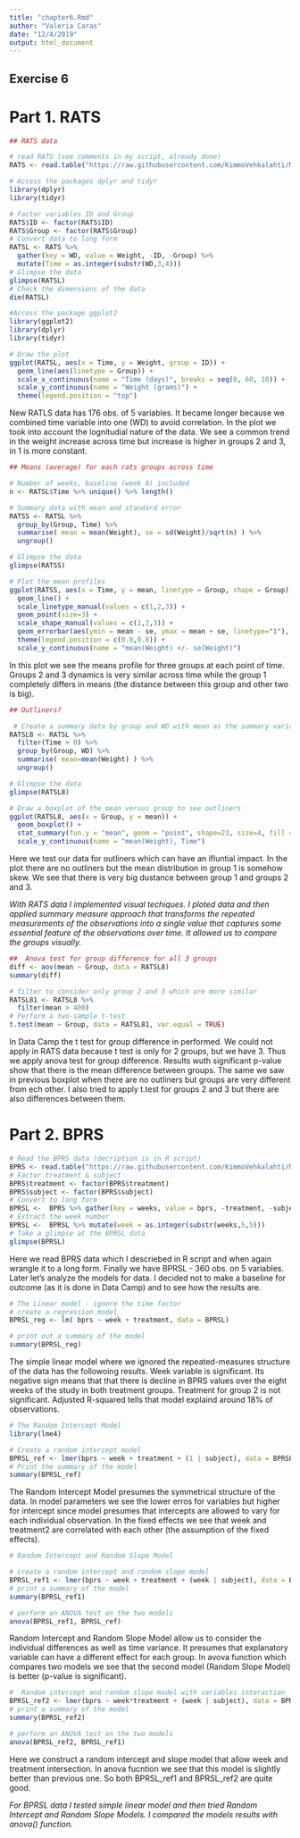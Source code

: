 ```yaml
---
title: "chapter6.Rmd"
author: "Valeria Caras"
date: "12/4/2019"
output: html_document
---
```

## Exercise 6

# Part 1. RATS
```r
## RATS data

# read RATS (see comments in my script, already done)
RATS <- read.table("https://raw.githubusercontent.com/KimmoVehkalahti/MABS/master/Examples/data/rats.txt", header = TRUE, sep = '\t')

# Access the packages dplyr and tidyr
library(dplyr)
library(tidyr)

# Factor variables ID and Group
RATS$ID <- factor(RATS$ID)
RATS$Group <- factor(RATS$Group)
# Convert data to long form
RATSL <- RATS %>%
  gather(key = WD, value = Weight, -ID, -Group) %>%
  mutate(Time = as.integer(substr(WD,3,4))) 
# Glimpse the data
glimpse(RATSL)
# Check the dimensions of the data
dim(RATSL)

#Access the package ggplot2
library(ggplot2)
library(dplyr)
library(tidyr)

# Draw the plot
ggplot(RATSL, aes(x = Time, y = Weight, group = ID)) +
  geom_line(aes(linetype = Group)) +
  scale_x_continuous(name = "Time (days)", breaks = seq(0, 60, 10)) +
  scale_y_continuous(name = "Weight (grams)") +
  theme(legend.position = "top")


```

New RATLS data has 176 obs. of  5 variables. It became longer because we combined time variable into one (WD) to avoid correlation. 
In the plot we took into account the lognitudial nature of the data. We see a common trend in the weight increase across time but increase is higher in groups 2 and 3, in 1 is more constant.

```r
## Means (average) for each rats groups across time

# Number of weeks, baseline (week 0) included
n <- RATSL$Time %>% unique() %>% length()

# Summary data with mean and standard error 
RATSS <- RATSL %>%
  group_by(Group, Time) %>%
  summarise( mean = mean(Weight), se = sd(Weight)/sqrt(n) ) %>%
  ungroup()

# Glimpse the data
glimpse(RATSS)

# Plot the mean profiles
ggplot(RATSS, aes(x = Time, y = mean, linetype = Group, shape = Group)) +
  geom_line() +
  scale_linetype_manual(values = c(1,2,3)) +
  geom_point(size=3) +
  scale_shape_manual(values = c(1,2,3)) +
  geom_errorbar(aes(ymin = mean - se, ymax = mean + se, linetype="1"), width=0.3) +
  theme(legend.position = c(0.8,0.8)) +
  scale_y_continuous(name = "mean(Weight) +/- se(Weight)")
```
 
 In this plot we see the means profile for three groups at each point of time. 
Groups 2 and 3 dynamics is very similar across time while the group 1 completely differs in means (the distance between this group and other two is big).

```r
## Outliners?

 # Create a summary data by group and WD with mean as the summary variable
RATSL8 <- RATSL %>%
  filter(Time > 0) %>%
  group_by(Group, WD) %>%
  summarise( mean=mean(Weight) ) %>%
  ungroup()

# Glimpse the data
glimpse(RATSL8)

# Draw a boxplot of the mean versus group to see outliners
ggplot(RATSL8, aes(x = Group, y = mean)) +
  geom_boxplot() +
  stat_summary(fun.y = "mean", geom = "point", shape=23, size=4, fill = "white") +
  scale_y_continuous(name = "mean(Weight), Time")


```
 
 Here we test our data for outliners which can have an ifluntial impact. In the plot there are no outliners but the mean distribution in group 1 is somehow skew. We see that there is very big dustance between group 1 and groups 2 and 3.
 
*With RATS data I implemented visual techiques. I ploted data and then applied summary measure approach that transforms the repeated measurements of the observations into a single value that captures some essential feature of the observations over time. It allowed us to compare the groups visually.*
 
```r
##  Anova test for group difference for all 3 groups
diff <- aov(mean ~ Group, data = RATSL8)
summary(diff)

# filter to consider only group 2 and 3 which are more similar
RATSL81 <- RATSL8 %>%
  filter(mean > 400)
# Perform a two-sample t-test
t.test(mean ~ Group, data = RATSL81, var.equal = TRUE)
```
 
In Data Camp the t test for group difference in performed. We could not apply in RATS data because t test is only for 2 groups, but we have 3. Thus we apply anova test for group difference. Results wuth significant p-value show that there is the mean difference between groups. The same we  saw in previous boxplot when there are no outliners but groups are very different from ech other. I also tried to apply t.test for groups 2 and 3 but there are also differences between them.

# Part 2. BPRS
```r
# Read the BPRS data (decription is in R script)
BPRS <- read.table("https://raw.githubusercontent.com/KimmoVehkalahti/MABS/master/Examples/data/BPRS.txt", sep  =" ", header = T)
# Factor treatment & subject
BPRS$treatment <- factor(BPRS$treatment)
BPRS$subject <- factor(BPRS$subject)
# Convert to long form
BPRSL <-  BPRS %>% gather(key = weeks, value = bprs, -treatment, -subject)
# Extract the week number
BPRSL <-  BPRSL %>% mutate(week = as.integer(substr(weeks,5,5)))
# Take a glimpse at the BPRSL data
glimpse(BPRSL)

```

Here we read BPRS data which I descriebed in R script and when again wrangle it to a long form. Finally we have BPRSL - 360 obs. on 5 variables.  Later let's analyze the models for data. I decided not to make a baseline for outcome (as it is done in Data Camp) and to see how the results are.

```r
# The Linear model - ignore the time factor
# create a regression model 
BPRSL_reg <- lm( bprs ~ week + treatment, data = BPRSL)

# print out a summary of the model
summary(BPRSL_reg)

```

The simple linear model where we ignored the repeated-measures structure of the data has the followoing results. Week variable is significant. Its negative sign means that that there is decline in BPRS values over the eight weeks of the study in both treatment groups. Treatment for group 2 is not significant. Adjusted R-squared tells that model explaind around 18% of observations.


```r
# The Random Intercept Model
library(lme4)

# Create a random intercept model
BPRSL_ref <- lmer(bprs ~ week + treatment + (1 | subject), data = BPRSL, REML = FALSE)
# Print the summary of the model
summary(BPRSL_ref)

```

The Random Intercept Model presumes the symmetrical structure of the data. 
In model parameters we see the lower erros for variables but higher for intercept since model presumes that intercepts are allowed to vary for each individual observation. In the fixed effects we see that week and treatment2 are correlated with each other (the assumption of the fixed effects).

```r
# Random Intercept and Random Slope Model

# create a random intercept and random slope model
BPRSL_ref1 <- lmer(bprs ~ week + treatment + (week | subject), data = BPRSL, REML = FALSE)
# print a summary of the model
summary(BPRSL_ref1)

# perform an ANOVA test on the two models
anova(BPRSL_ref1, BPRSL_ref)
```

 Random Intercept and Random Slope Model allow us to consider the individual differences as well as time variance. It presumes that explanatory variable can have a different effect for each group.
 In avova function which compares two models we see that the second model (Random Slope Model) is better (p-value is significant).
 
```r

#  Random intercept and random slope model with variables interaction
BPRSL_ref2 <- lmer(bprs ~ week*treatment + (week | subject), data = BPRSL, REML = FALSE)
# print a summary of the model
summary(BPRSL_ref2)

# perform an ANOVA test on the two models
anova(BPRSL_ref2, BPRSL_ref1)

```
 Here we construct a random intercept and slope model that allow week and treatment intersection. In anova fucntion we see that this model is slightly better than previous one. So both BPRSL_ref1 and BPRSL_ref2 are quite good.
 
*For BPRSL data I tested simple linear model and then tried Random Intercept and Random Slope Models. I compared the models results with anova() function.*
